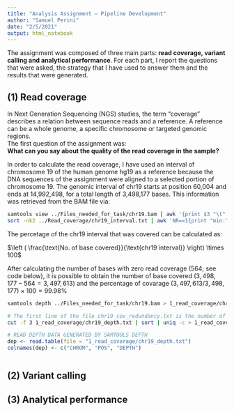 ```yaml
---
title: "Analysis Assignment – Pipeline Development"
author: "Samuel Perini"
date: "2/5/2021"
output: html_notebook
---
```


The assignment was composed of three main parts: __read coverage, variant calling and analytical performance__. For each part, I report the questions that were asked, the strategy that I have used to answer them and the results that were generated. 

## (1) Read coverage

In Next Generation Sequencing (NGS) studies, the term “coverage” describes a relation between sequence reads and a reference. A reference can be a whole genome, a specific chromosome or targeted genomic regions.  
The first question of the assignment was:  
__What can you say about the quality of the read coverage in the sample?__

In order to calculate the read coverage, I have used an interval of chromosome 19 of the human genome hg19 as a reference because the DNA sequences of the assignment were aligned to a selected portion of chromosome 19. The genomic interval of chr19 starts at position 60,004 and ends at 14,992,498, for a total length of 3,498,177 bases. This information was retrieved from the BAM file via:

```bash
samtools view ../Files_needed_for_task/chr19.bam | awk '{print $3 "\t" $4 "\t" $4+length($10)-1}' > ../Read_coverage/chr19_interval.txt
sort -nk2 ../Read_coverage/chr19_interval.txt | awk 'NR==1{print "min:"$2} END{print "max:"$3}'
```

The percetage of the chr19 interval that was covered can be calculated as:

$\left ( \frac{\text{No. of base covered}}{\text{chr19 interval}} \right) \times 100$

After calculating the number of bases with zero read coverage (564; see code below), it is possible to obtain the number of base covered $(3,498,177 - 564 = 3,497,613)$ and the percentage of covarage $(3,497,613 / 3,498,177) \times 100 = 99.98\%$

```bash
samtools depth ../Files_needed_for_task/chr19.bam > 1_read_coverage/chr19_depth.txt

# The first line of the file chr19_cov_redundancy.txt is the number of bases with zero read coverage
cut -f 3 1_read_coverage/chr19_depth.txt | sort | uniq -c > 1_read_coverage/chr19_cov_redundancy.txt
```


```r
# READ DEPTH DATA GENERATED BY SAMTOOLS DEPTH
dep <- read.table(file = "1_read_coverage/chr19_depth.txt")
colnames(dep) <- c("CHROM", "POS", "DEPTH")

```



```r

```

## (2) Variant calling



## (3) Analytical performance

